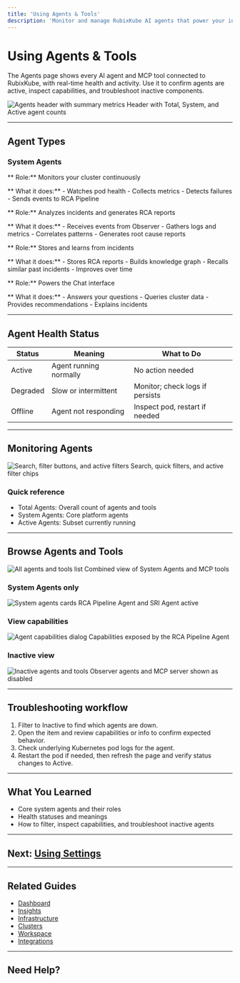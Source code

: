 ```yaml
---
title: 'Using Agents & Tools'
description: 'Monitor and manage RubixKube AI agents that power your infrastructure intelligence'
---
```


# Using Agents & Tools

The Agents page shows every AI agent and MCP tool connected to RubixKube, with real-time health and activity. Use it to confirm agents are active, inspect capabilities, and troubleshoot inactive components.

<Frame>
  <img
    src="/images/using/using-agents-01-header.png"
    alt="Agents header with summary metrics"
  />
  <Caption>Header with Total, System, and Active agent counts</Caption>
</Frame>

---

## Agent Types

### System Agents

<CardGroup cols={2}>
  <Card title="RubixKube Observer" icon="eye">
** Role:** Monitors your cluster continuously
    
** What it does:**    - Watches pod health
    - Collects metrics
    - Detects failures
    - Sends events to RCA Pipeline
  </Card>

  <Card title="RCA Pipeline Agent" icon="magnifying-glass-chart">
** Role:** Analyzes incidents and generates RCA reports
    
** What it does:**    - Receives events from Observer
    - Gathers logs and metrics
    - Correlates patterns
    - Generates root cause reports
  </Card>

  <Card title="Memory Agent" icon="database">
** Role:** Stores and learns from incidents
    
** What it does:**    - Stores RCA reports
    - Builds knowledge graph
    - Recalls similar past incidents
    - Improves over time
  </Card>

  <Card title="SRI Agent" icon="comments">
** Role:** Powers the Chat interface
    
** What it does:**    - Answers your questions
    - Queries cluster data
    - Provides recommendations
    - Explains incidents
  </Card>
</CardGroup>

---

## Agent Health Status

| Status | Meaning | What to Do |
|--------|---------|------------|
| Active | Agent running normally | No action needed |
| Degraded | Slow or intermittent | Monitor; check logs if persists |
| Offline | Agent not responding | Inspect pod, restart if needed |

---

## Monitoring Agents

<Frame>
  <img
    src="/images/using/using-agents-02-controls.png"
    alt="Search, filter buttons, and active filters"
  />
  <Caption>Search, quick filters, and active filter chips</Caption>
</Frame>

### Quick reference
- Total Agents: Overall count of agents and tools
- System Agents: Core platform agents
- Active Agents: Subset currently running

---

## Browse Agents and Tools

<Frame>
  <img
    src="/images/using/using-agents-03-all-list.png"
    alt="All agents and tools list"
  />
  <Caption>Combined view of System Agents and MCP tools</Caption>
</Frame>

### System Agents only

<Frame>
  <img
    src="/images/using/using-agents-04-system-agents.png"
    alt="System agents cards"
  />
  <Caption>RCA Pipeline Agent and SRI Agent active</Caption>
</Frame>

### View capabilities

<Frame>
  <img
    src="/images/using/using-agents-05-capabilities.png"
    alt="Agent capabilities dialog"
  />
  <Caption>Capabilities exposed by the RCA Pipeline Agent</Caption>
</Frame>

### Inactive view

<Frame>
  <img
    src="/images/using/using-agents-06-inactive.png"
    alt="Inactive agents and tools"
  />
  <Caption>Observer agents and MCP server shown as disabled</Caption>
</Frame>

---

## Troubleshooting workflow
1. Filter to Inactive to find which agents are down.
2. Open the item and review capabilities or info to confirm expected behavior.
3. Check underlying Kubernetes pod logs for the agent.
4. Restart the pod if needed, then refresh the page and verify status changes to Active.

---

## What You Learned

- Core system agents and their roles
- Health statuses and meanings
- How to filter, inspect capabilities, and troubleshoot inactive agents

---

## Next: [Using Settings](/using/settings)

---

## Related Guides

- [Dashboard](/using/dashboard)
- [Insights](/using/insights)
- [Infrastructure](/using/infrastructure)
- [Clusters](/using/clusters)
- [Workspace](/using/workspace)
- [Integrations](/using/integrations)

---

## Need Help?


<ContactSupport />

